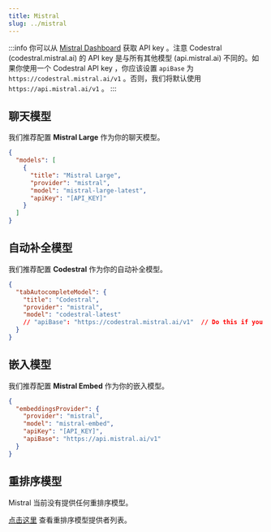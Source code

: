 ```yaml
---
title: Mistral
slug: ../mistral
---
```


:::info
你可以从 [Mistral Dashboard](https://console.mistral.ai) 获取 API key 。注意 Codestral (codestral.mistral.ai) 的 API key 是与所有其他模型 (api.mistral.ai) 不同的。如果你使用一个 Codestral API key ，你应该设置 `apiBase` 为 `https://codestral.mistral.ai/v1` 。否则，我们将默认使用 `https://api.mistral.ai/v1` 。
:::

## 聊天模型

我们推荐配置 **Mistral Large** 作为你的聊天模型。

```json title="config.json"
{
  "models": [
    {
      "title": "Mistral Large",
      "provider": "mistral",
      "model": "mistral-large-latest",
      "apiKey": "[API_KEY]"
    }
  ]
}
```

## 自动补全模型

我们推荐配置 **Codestral** 作为你的自动补全模型。

```json title="config.json"
{
  "tabAutocompleteModel": {
    "title": "Codestral",
    "provider": "mistral",
    "model": "codestral-latest"
    // "apiBase": "https://codestral.mistral.ai/v1"  // Do this if you are using a Codestral API key
  }
}
```

## 嵌入模型

我们推荐配置 **Mistral Embed** 作为你的嵌入模型。

```json title="config.json"
{
  "embeddingsProvider": {
    "provider": "mistral",
    "model": "mistral-embed",
    "apiKey": "[API_KEY]",
    "apiBase": "https://api.mistral.ai/v1"
  }
}
```

## 重排序模型

Mistral 当前没有提供任何重排序模型。

[点击这里](../../model-types/reranking.mdx) 查看重排序模型提供者列表。
